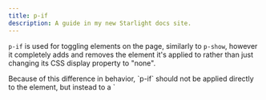 ```yaml
---
title: p-if
description: A guide in my new Starlight docs site.
---
```



<script type="module" src="https://pyscript.net/releases/2024.11.1/core.js"></script>
<script type="mpy" src="/public/examples/p-if/example1.py" config="/public/examples/pyscript.json"></script>

`p-if` is used for toggling elements on the page, similarly to `p-show`, however it completely adds and removes the element it's applied to rather than just changing its CSS display property to "none".

<Aside type="note">
Because of this difference in behavior, `p-if` should not be applied directly to the element, but instead to a `<template>` tag that encloses the element.

That template element **MUST contain only one root element**.

This way, Prune can keep a record of the element once it's removed from the page.
</Aside>



<Code code={pythonCode} lang="py" title="demo.py" />
<Code code={HTMLCode} lang="html" title="index.html" />
<div class="result" set:html={HTMLCode}></div>


